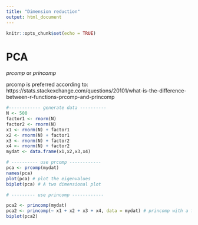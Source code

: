 ---
title: "Dimension reduction"
output: html_document
---

```{r setup, include=FALSE}
knitr::opts_chunk$set(echo = TRUE)
```

# PCA
*prcomp* or *princomp*

prcomp is preferred according to:
https://stats.stackexchange.com/questions/20101/what-is-the-difference-between-r-functions-prcomp-and-princomp

```{r}
#------------ generate data ----------
N <- 500
factor1 <- rnorm(N)
factor2 <- rnorm(N) 
x1 <- rnorm(N) + factor1
x2 <- rnorm(N) + factor1
x3 <- rnorm(N) + factor2 
x4 <- rnorm(N) + factor2
mydat <- data.frame(x1,x2,x3,x4)

# ---------- use prcomp ------------
pca <- prcomp(mydat)
names(pca)
plot(pca) # plot the eigenvalues
biplot(pca) # A two dimensional plot

# --------- use princomp ------------

pca2 <- princomp(mydat)
pca2 <- princomp(~ x1 + x2 + x3 + x4, data = mydat) # princomp with a formula syntax
biplot(pca2)


```
